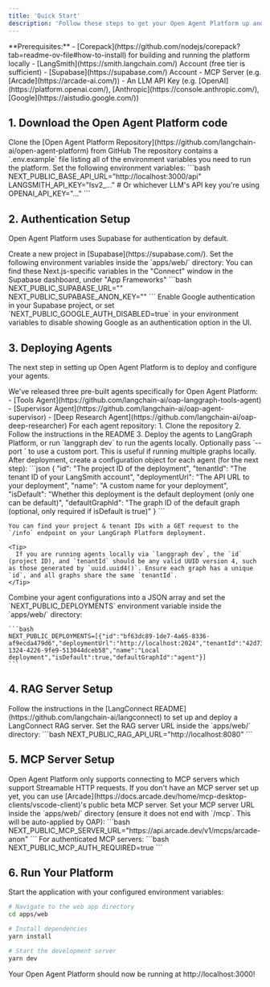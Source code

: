 ```yaml
---
title: 'Quick Start'
description: 'Follow these steps to get your Open Agent Platform up and running quickly.'
---
```


<Info>
  **Prerequisites:**
  - [Corepack](https://github.com/nodejs/corepack?tab=readme-ov-file#how-to-install) for building and running the platform locally
  - [LangSmith](https://smith.langchain.com/) Account (free tier is sufficient)
  - [Supabase](https://supabase.com/) Account
  - MCP Server (e.g. [Arcade](https://arcade-ai.com/))
  - An LLM API Key (e.g. [OpenAI](https://platform.openai.com/), [Anthropic](https://console.anthropic.com/), [Google](https://aistudio.google.com/))
</Info>

## 1. Download the Open Agent Platform code

<Steps>
  <Step title="Clone the Repository">
    Clone the [Open Agent Platform Repository](https://github.com/langchain-ai/open-agent-platform) from GitHub
  </Step>
  <Step title="Set Environment Variables">
    <Tip>
      The repository contains a `.env.example` file listing all of the environment variables you need to run the platform.
    </Tip>
    Set the following environment variables:
    ```bash
      NEXT_PUBLIC_BASE_API_URL="http://localhost:3000/api"
      LANGSMITH_API_KEY="lsv2_..."
      # Or whichever LLM's API key you're using
      OPENAI_API_KEY="..."
    ```
  </Step>
</Steps>

## 2. Authentication Setup

Open Agent Platform uses Supabase for authentication by default.

<Steps>
  <Step title="Create a Supabase Project">
    Create a new project in [Supabase](https://supabase.com/).
  </Step>
  <Step title="Configure Environment Variables">
    Set the following environment variables inside the `apps/web/` directory:
    <Tip>
    You can find these Next.js-specific variables in the "Connect" window in the Supabase dashboard, under "App Frameworks"
    </Tip>
    ```bash
    NEXT_PUBLIC_SUPABASE_URL="<your supabase url>"
    NEXT_PUBLIC_SUPABASE_ANON_KEY="<your supabase anon key>"
    ```
  </Step>
  <Step title="Enable Authentication Providers">
    Enable Google authentication in your Supabase project, or set `NEXT_PUBLIC_GOOGLE_AUTH_DISABLED=true` in your environment variables to disable showing Google as an authentication option in the UI.
  </Step>
</Steps>

## 3. Deploying Agents

The next step in setting up Open Agent Platform is to deploy and configure your agents.

<Steps>
  <Step title="Clone Pre-built Agents">
    We've released three pre-built agents specifically for Open Agent Platform:
    - [Tools Agent](https://github.com/langchain-ai/oap-langgraph-tools-agent)
    - [Supervisor Agent](https://github.com/langchain-ai/oap-agent-supervisor)
    - [Deep Research Agent](https://github.com/langchain-ai/oap-deep-researcher)
  </Step>
  <Step title="Follow Agent Setup Instructions">
    For each agent repository:
    1. Clone the repository
    2. Follow the instructions in the README
    3. Deploy the agents to LangGraph Platform, or run `langgraph dev` to run the agents locally. Optionally pass `--port <port>` to use a custom port. This is useful if running multiple graphs locally.
  </Step>
  <Step title="Configure Environment Variables">
    After deployment, create a configuration object for each agent (for the next step):
    ```json
    {
      "id": "The project ID of the deployment",
      "tenantId": "The tenant ID of your LangSmith account",
      "deploymentUrl": "The API URL to your deployment",
      "name": "A custom name for your deployment",
      "isDefault": "Whether this deployment is the default deployment (only one can be default)",
      "defaultGraphId": "The graph ID of the default graph (optional, only required if isDefault is true)"
    }
    ```

    You can find your project & tenant IDs with a GET request to the `/info` endpoint on your LangGraph Platform deployment.

    <Tip>
      If you are running agents locally via `langgraph dev`, the `id` (project ID), and `tenantId` should be any valid UUID version 4, such as those generated by `uuid.uuid4()`. Ensure each graph has a unique `id`, and all graphs share the same `tenantId`.
    </Tip>
  </Step>
  <Step title="Set Environment Variables">
    Combine your agent configurations into a JSON array and set the `NEXT_PUBLIC_DEPLOYMENTS` environment variable inside the `apps/web/` directory:

    ```bash
    NEXT_PUBLIC_DEPLOYMENTS=[{"id":"bf63dc89-1de7-4a65-8336-af9ecda479d6","deploymentUrl":"http://localhost:2024","tenantId":"42d732b3-1324-4226-9fe9-513044dceb58","name":"Local deployment","isDefault":true,"defaultGraphId":"agent"}]
    ```
  </Step>
</Steps>

## 4. RAG Server Setup

<Steps>
  <Step title="Deploy LangConnect">
    Follow the instructions in the [LangConnect README](https://github.com/langchain-ai/langconnect) to set up and deploy a LangConnect RAG server.
  </Step>
  <Step title="Configure Environment Variables">
    Set the RAG server URL inside the `apps/web/` directory:
    ```bash
    NEXT_PUBLIC_RAG_API_URL="http://localhost:8080"
    ```
  </Step>
</Steps>

## 5. MCP Server Setup

<Tip>
  Open Agent Platform only supports connecting to MCP servers which support Streamable HTTP requests.
  If you don't have an MCP server set up yet, you can use [Arcade](https://docs.arcade.dev/home/mcp-desktop-clients/vscode-client)'s public beta MCP server.
</Tip>

<Steps>
  <Step title="Configure MCP Server URL">
    Set your MCP server URL inside the `apps/web/` directory (ensure it does not end with `/mcp`. This will be auto-applied by OAP):
    ```bash
    NEXT_PUBLIC_MCP_SERVER_URL="https://api.arcade.dev/v1/mcps/arcade-anon"
    ```
  </Step>
  <Step title="Configure Authentication (if required)">
    For authenticated MCP servers:
    ```bash
    NEXT_PUBLIC_MCP_AUTH_REQUIRED=true
    ```
  </Step>
</Steps>

## 6. Run Your Platform

Start the application with your configured environment variables:

```bash
# Navigate to the web app directory
cd apps/web

# Install dependencies
yarn install

# Start the development server
yarn dev
```

Your Open Agent Platform should now be running at http://localhost:3000!
